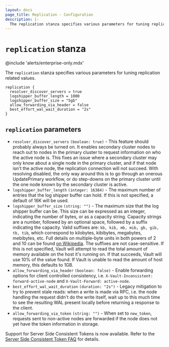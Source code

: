 ```yaml
---
layout: docs
page_title: Replication - Configuration
description: |-
  The replication stanza specifies various parameters for tuning replication related values.
---
```


# `replication` stanza

@include 'alerts/enterprise-only.mdx'

The `replication` stanza specifies various parameters for tuning replication related values.

```hcl
replication {
  resolver_discover_servers = true
  logshipper_buffer_length = 1000
  logshipper_buffer_size = "5gb"
  allow_forwarding_via_header = false
  best_effort_wal_wait_duration = "2s"
}
```

## `replication` parameters

- `resolver_discover_servers` `(boolean: true)` - This feature should probably always be turned on. It enables secondary
  cluster nodes to reach out to nodes in the primary cluster to request information on who the active node is. This
  fixes an issue where a secondary cluster may only know about a single node in the primary cluster, and if that node
  isn't the active node, the replication connection will not succeed. With resolving disabled, the only way around this
  is to go through an onerous UpdatePrimary workflow, or do step-downs on the primary cluster until the one node known
  by the secondary cluster is active.
- `logshipper_buffer_length` `(integer: 16384)` - The maximum number of entries that the log shipper buffer can hold.
  If this is not specified, a default of 16K will be used.
- `logshipper_buffer_size` `(string: "")` - The maximum size that the log shipper buffer can be. This size can be
  expressed as an integer, indicating the number of bytes, or as a capacity string. Capacity strings are a number,
  followed by an optional space, followed by a suffix indicating the capacity. Valid suffixes are:
  `kb, kib, mb, mib, gb, gib, tb, tib`, which correspond to kilobytes, kibibytes, megabytes, mebibytes, etc. Full
  details on multiple-byte units in both powers of 2 and 10 can be found [on Wikipedia](https://en.wikipedia.org/wiki/Byte#Multiple-byte_units). The suffixes are not case-sensitive. If this
  is not specified, Vault will attempt to read the total amount of memory available on the host it's running on. If
  that succeeds, Vault will use 10% of the value found. If Vault is unable to read the amount of host memory, this
  defaults to 1GB.
- `allow_forwarding_via_header` `(boolean: false)` - Enable forwarding options for client controlled consistency,
  i.e. `X-Vault-Inconsistent: forward-active-node` and `X-Vault-Forward: active-node`.
- `best_effort_wal_wait_duration` `(duration: "2s")` - Legacy mitigation to try to prevent stale reads: when a
  write is made via RPC, i.e. the node handling the request didn't do the write itself, wait up to this much
  time to see the resulting WAL present locally before returning a response to the client.
- `allow_forwarding_via_token` `(string: "")` - When set to `new_token`, requests sent to non-active nodes
  are forwarded if the node does not yet have the token information in storage.

Support for Server Side Consistent Tokens is now available. Refer to the [Server Side Consistent Token FAQ](/vault/docs/faq/ssct) for details.
